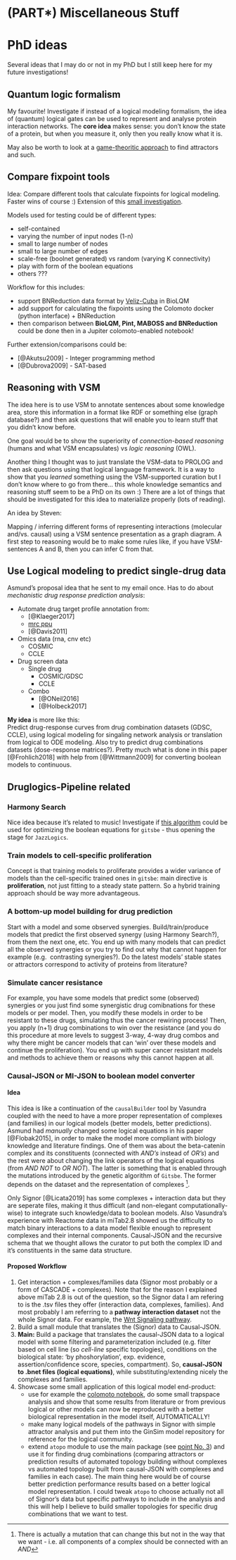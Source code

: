 # (PART\*) Miscellaneous Stuff {-}

# PhD ideas {#ideas}

Several ideas that I may do or not in my PhD but I still keep here for my future
investigations!

## Quantum logic formalism {#quantum}

My favourite! Investigate if instead of a logical modeling formalism, the idea 
of (quantum) logical gates can be used to represent and analyse protein interaction
networks.
The **core idea** makes sense: you don't know the state of a protein, but when 
you measure it, only then you really know what it is.

May also be worth to look at a [game-theoritic approach](https://doi.org/10.1007/11885191_18)
to find attractors and such.

## Compare fixpoint tools {#comp}

Idea: Compare different tools that calculate fixpoints for logical modeling. 
Faster wins of course :) Extension of this [small investigation](#attrToolCmp).

Models used for testing could be of different types:

- self-contained
- varying the number of input nodes (1-n)
- small to large number of nodes
- small to large number of edges
- scale-free (boolnet generated) vs random (varying K connectivity)
- play with form of the boolean equations
- others ???

Workflow for this includes:

- support BNReduction data format by [Veliz-Cuba](https://doi.org/10.1186/1471-2105-15-221) 
in BioLQM
- add support for calculating the fixpoints using the Colomoto docker (python
interface) + BNReduction
- then comparison between **BioLQM, Pint, MABOSS and BNReduction** could be done then
in a Jupiter colomoto-enabled notebook!

Further extension/comparisons could be:

- [@Akutsu2009] - Integer programming method
- [@Dubrova2009] - SAT-based

## Reasoning with VSM

The idea here is to use VSM to annotate sentences about some knowledge area, 
store this information in a format like RDF or something else (graph database?) 
and then ask questions that will enable you to learn stuff that you didn't know 
before. 

One goal would be to show the superiority of *connection-based reasoning*
(humans and what VSM encapsulates) vs *logic reasoning* (OWL).

Another thing I thought was to just translate the VSM-data to PROLOG
and then ask questions using that logical language framework. It is a way to show
that you *learned* something using the VSM-supported curation but I don't know 
where to go from there... this whole knowledge semantics and reasoning stuff 
seem to be a PhD on its own :) There are a lot of things that should
be investigated for this idea to materialize properly (lots of reading).

An idea by Steven:  

Mapping / inferring different forms of representing interactions (molecular 
and/vs. causal) using a VSM sentence presentation as a graph diagram. A first 
step to reasoning would be to make some rules like, if you have VSM-sentences 
A and B, then you can infer C from that.

## Use Logical modeling to predict single-drug data

Asmund's proposal idea that he sent to my email once. Has to do about *mechanistic drug response prediction analysis*:

- Automate drug target profile annotation from:  
  - [@Klaeger2017]
  - [mrc ppu](http://www.kinase-screen.mrc.ac.uk/)
  - [@Davis2011]
- Omics data (rna, cnv etc) 
  - COSMIC
  - CCLE
- Drug screen data
  - Single drug
    - COSMIC/GDSC
    - CCLE
  - Combo
    - [@ONeil2016]
    - [@Holbeck2017]

**My idea** is more like this:  
Predict drug-response curves from drug combination datasets (GDSC, CCLE), 
using logical modeling for singaling network analysis or translation from 
logical to ODE modeling. Also try to predict drug combinations datasets 
(dose-response matrices?). Pretty much what is done in this paper [@Frohlich2018] 
with help from [@Wittmann2009] for converting boolean models to continuous.

## Druglogics-Pipeline related

### Harmony Search

Nice idea because it's related to music! 
Investigate if [this algorithm](https://doi.org/10.1016/j.proeng.2016.07.510) 
could be used for optimizing the boolean equations for `gitsbe` - thus opening the
stage for `JazzLogics`.

### Train models to cell-specific proliferation

Concept is that training models to proliferate provides a wider variance of models than the 
cell-specific trained ones in `gitsbe`: main directive is **proliferation**, 
not just fitting to a steady state pattern. So a hybrid training approach should
be way more advantageous.

### A bottom-up model building for drug prediction

Start with a model and some observed synergies. Build/train/produce models that
predict the first observed synergy (using Harmony Search?), from them the next
one, etc. You end up with many models that can predict all the observed 
synergies or you try to find out why that cannot happen for example (e.g. 
contrasting synergies?). Do the latest models' stable states or attractors 
correspond to activity of proteins from literature?

### Simulate cancer resistance

For example, you have some models that predict some (observed) synergies or you
just find some synergistic drug comibnations for these models or per model. 
Then, you modify these models in order to be resistant to these drugs, simulating
thus the cancer rewiring process! Then, you apply (n+1) drug combinations to
win over the resistance (and you do this procedure at more levels to suggest 
3-way, 4-way drug combos and why there might be cancer models that can 'win' 
over these models and continue the proliferation). You end up with super cancer
resistant models and methods to achieve them or reasons why this cannot happen
at all.


### Causal-JSON or MI-JSON to boolean model converter {-}

#### Idea {-}

This idea is like a continuation of the `causalBuilder` tool by Vasundra coupled with the need to have a more proper representation of complexes (and families) in our logical models (better models, better predictions). 
Asmund had *manually* changed some logical equations in his paper [@Flobak2015], in order to make the model more compliant with biology knowledge and literature findings. 
One of them was about the beta-catenin complex and its constituents (connected with *AND's* instead of *OR's*) and the rest were about changing the link operators of the logical equations (from *AND NOT* to *OR NOT*). 
The latter is something that is enabled through the mutations introduced by the genetic algorithm of `Gitsbe`. 
The former depends on the dataset and the representation of complexes ^[There is actually a mutation that can change this but not in the way that we want - i.e. all components of a complex should be connected with an *AND*]. 

Only Signor [@Licata2019] has some complexes + interaction data but they are seperate files, making it thus difficult (and non-elegant computationally-wise) to integrate such knowledge/data to boolean models. 
Also Vasundra's experience with Reactome data in miTab2.8 showed us the difficulty to match binary interactions to a data model flexible enough to represent complexes and their internal components. Causal-JSON and the recursive schema that we thought allows the curator to put both the complex ID and it's constituents in the same data structure.

#### Proposed Workflow {-}

1. Get interaction + complexes/families data (Signor most probably or a form of CASCADE + complexes). 
Note that for the reason I explained above miTab 2.8 is out of the question, so the Signor data I am refering to is the .tsv files they offer (interaction data, complexes, families). 
And most probably I am referring to a **pathway interaction dataset** not the whole Signor data. 
For example, the [Wnt Signaling pathway](https://signor.uniroma2.it/pathway_browser.php?organism=human&pathway_list=SIGNOR-WNT&level=1).
2. Build a small module that translates the (Signor) data to Causal-JSON. 
3. <div id="causalJSONPoint3"></div>**Main:** Build a package that translates the causal-JSON data to a logical model with some filtering and parameterization included (e.g. filter based on cell line (so *cell-line* specific topologies), conditions on the biological state: 'by phoshorylation', exp. evidence, assertion/confidence score, species, compartment). So, **causal-JSON to .bnet files (logical equations)**, while substituting/extending nicely the complexes and families. 
4. Showcase some small application of this logical model end-product:  
    - use for example the [colomoto notebook](https://github.com/colomoto/colomoto-docker), do some small trapspace analysis and show that some results from literature or from previous logical or other models can now be reproduced with a better biological representation in the model itself, AUTOMATICALLY!
    - make many logical models of the pathways in Signor with simple attractor analysis and put them into the GinSim model repository for reference for the logical community.
    - extend `atopo` module to use the main package (see [point No. 3](#causalJSONPoint3)) and use it for finding drug combinations (comparing attractors or prediction results of automated topology building without complexes vs automated topology built from causal-JSON with complexes and families in each case). 
    The main thing here would be of course better prediction performance results based on a better logical model representation. 
    I could tweak `atopo` to choose actually not all of Signor's data but specific pathways to include in the analysis and this will help I believe to build smaller topologies for specific drug combinations that we want to test.
